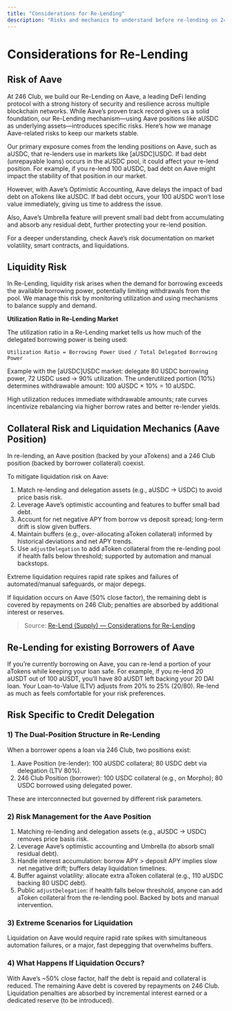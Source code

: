 ```yaml
---
title: "Considerations for Re-Lending"
description: "Risks and mechanics to understand before re-lending on 246 Club."
---
```


# Considerations for Re-Lending

## Risk of Aave

At 246 Club, we build our Re-Lending on Aave, a leading DeFi lending protocol with a strong history of security and resilience across multiple blockchain networks. While Aave’s proven track record gives us a solid foundation, our Re-Lending mechanism—using Aave positions like aUSDC as underlying assets—introduces specific risks. Here’s how we manage Aave-related risks to keep our markets stable.

Our primary exposure comes from the lending positions on Aave, such as aUSDC, that re-lenders use in markets like [aUSDC]USDC. If bad debt (unrepayable loans) occurs in the aUSDC pool, it could affect your re-lend position. For example, if you re-lend 100 aUSDC, bad debt on Aave might impact the stability of that position in our market.

However, with Aave’s Optimistic Accounting, Aave delays the impact of bad debt on aTokens like aUSDC. If bad debt occurs, your 100 aUSDC won’t lose value immediately, giving us time to address the issue.

Also, Aave’s Umbrella feature will prevent small bad debt from accumulating and absorb any residual debt, further protecting your re-lend position.

For a deeper understanding, check Aave’s risk documentation on market volatility, smart contracts, and liquidations.

## Liquidity Risk

In Re-Lending, liquidity risk arises when the demand for borrowing exceeds the available borrowing power, potentially limiting withdrawals from the pool. We manage this risk by monitoring utilization and using mechanisms to balance supply and demand.

**Utilization Ratio in Re-Lending Market**

The utilization ratio in a Re-Lending market tells us how much of the delegated borrowing power is being used:

`Utilization Ratio = Borrowing Power Used / Total Delegated Borrowing Power`

Example with the [aUSDC]USDC market: delegate 80 USDC borrowing power, 72 USDC used → 90% utilization. The underutilized portion (10%) determines withdrawable amount: 100 aUSDC × 10% = 10 aUSDC.

High utilization reduces immediate withdrawable amounts; rate curves incentivize rebalancing via higher borrow rates and better re-lender yields.

## Collateral Risk and Liquidation Mechanics (Aave Position)

In re-lending, an Aave position (backed by your aTokens) and a 246 Club position (backed by borrower collateral) coexist.

To mitigate liquidation risk on Aave:

1. Match re-lending and delegation assets (e.g., aUSDC → USDC) to avoid price basis risk.
2. Leverage Aave’s optimistic accounting and features to buffer small bad debt.
3. Account for net negative APY from borrow vs deposit spread; long-term drift is slow given buffers.
4. Maintain buffers (e.g., over-allocating aToken collateral) informed by historical deviations and net APY trends.
5. Use `adjustDelegation` to add aToken collateral from the re-lending pool if health falls below threshold; supported by automation and manual backstops.

Extreme liquidation requires rapid rate spikes and failures of automated/manual safeguards, or major depegs.

If liquidation occurs on Aave (50% close factor), the remaining debt is covered by repayments on 246 Club; penalties are absorbed by additional interest or reserves.

> Source: [Re-Lend (Supply) — Considerations for Re-Lending](https://246-club.gitbook.io/docs/re-lend-supply/publish-your-docs)

## Re-Lending for existing Borrowers of Aave

If you’re currently borrowing on Aave, you can re-lend a portion of your aTokens while keeping your loan safe. For example, if you re-lend 20 aUSDT out of 100 aUSDT, you’ll have 80 aUSDT left backing your 20 DAI loan. Your Loan-to-Value (LTV) adjusts from 20% to 25% (20/80). Re-lend as much as feels comfortable for your risk preferences.

## Risk Specific to Credit Delegation

### 1) The Dual-Position Structure in Re-Lending

When a borrower opens a loan via 246 Club, two positions exist:

1. Aave Position (re-lender): 100 aUSDC collateral; 80 USDC debt via delegation (LTV 80%).
2. 246 Club Position (borrower): 100 USDC collateral (e.g., on Morpho); 80 USDC borrowed using delegated power.

These are interconnected but governed by different risk parameters.

### 2) Risk Management for the Aave Position

1. Matching re-lending and delegation assets (e.g., aUSDC → USDC) removes price basis risk.
2. Leverage Aave’s optimistic accounting and Umbrella (to absorb small residual debt).
3. Handle interest accumulation: borrow APY > deposit APY implies slow net negative drift; buffers delay liquidation timelines.
4. Buffer against volatility: allocate extra aToken collateral (e.g., 110 aUSDC backing 80 USDC debt).
5. Public `adjustDelegation`: if health falls below threshold, anyone can add aToken collateral from the re-lending pool. Backed by bots and manual intervention.

### 3) Extreme Scenarios for Liquidation

Liquidation on Aave would require rapid rate spikes with simultaneous automation failures, or a major, fast depegging that overwhelms buffers.

### 4) What Happens If Liquidation Occurs?

With Aave’s ~50% close factor, half the debt is repaid and collateral is reduced. The remaining Aave debt is covered by repayments on 246 Club. Liquidation penalties are absorbed by incremental interest earned or a dedicated reserve (to be introduced).

